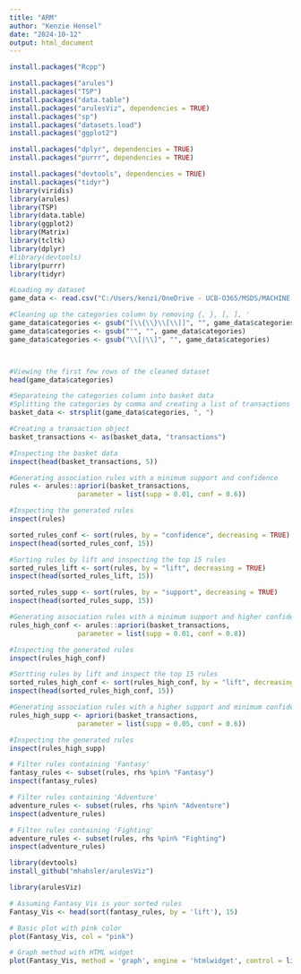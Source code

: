 ```yaml
---
title: "ARM"
author: "Kenzie Hensel"
date: "2024-10-12"
output: html_document
---
```


```r
install.packages("Rcpp")
```
```r
install.packages("arules")
install.packages("TSP")
install.packages("data.table")
install.packages("arulesViz", dependencies = TRUE)
install.packages("sp")
install.packages("datasets.load")
install.packages("ggplot2")

install.packages("dplyr", dependencies = TRUE)
install.packages("purrr", dependencies = TRUE)

```
```r
install.packages("devtools", dependencies = TRUE)
install.packages("tidyr")
library(viridis)
library(arules)
library(TSP)
library(data.table)
library(ggplot2)
library(Matrix)
library(tcltk)
library(dplyr)
#library(devtools)
library(purrr)
library(tidyr)
```

```r
#Loading my dataset
game_data <- read.csv("C:/Users/kenzi/OneDrive - UCB-O365/MSDS/MACHINE LEARNING/Project/Module_2/game_details_copy.csv", stringsAsFactors = FALSE)

#Cleaning up the categories column by removing {, }, [, ], '
game_data$categories <- gsub("[\\{\\}\\[\\]]", "", game_data$categories)
game_data$categories <- gsub("'", "", game_data$categories)
game_data$categories <- gsub("\\[|\\]", "", game_data$categories)



#Viewing the first few rows of the cleaned dataset
head(game_data$categories)
```

```r
#Separateing the categories column into basket data
#Splitting the categories by comma and creating a list of transactions
basket_data <- strsplit(game_data$categories, ", ")

#Creating a transaction object
basket_transactions <- as(basket_data, "transactions")

#Inspecting the basket data
inspect(head(basket_transactions, 5))
```

```r
#Generating association rules with a minimum support and confidence
rules <- arules::apriori(basket_transactions,
                 parameter = list(supp = 0.01, conf = 0.6))

#Inspecting the generated rules
inspect(rules)
```

```r
sorted_rules_conf <- sort(rules, by = "confidence", decreasing = TRUE)
inspect(head(sorted_rules_conf, 15))
```

```r
#Sorting rules by lift and inspecting the top 15 rules
sorted_rules_lift <- sort(rules, by = "lift", decreasing = TRUE)
inspect(head(sorted_rules_lift, 15))
```

```r
sorted_rules_supp <- sort(rules, by = "support", decreasing = TRUE)
inspect(head(sorted_rules_supp, 15))
```

```r
#Generating association rules with a minimum support and higher confidence
rules_high_conf <- arules::apriori(basket_transactions,
                 parameter = list(supp = 0.01, conf = 0.8))

#Inspecting the generated rules
inspect(rules_high_conf)
```
```r
#Sortting rules by lift and inspect the top 15 rules
sorted_rules_high_conf <- sort(rules_high_conf, by = "lift", decreasing = TRUE)
inspect(head(sorted_rules_high_conf, 15))
```
```r
#Generating association rules with a higher support and minimum confidence
rules_high_supp <- apriori(basket_transactions,
                 parameter = list(supp = 0.05, conf = 0.6))

#Inspecting the generated rules
inspect(rules_high_supp)
```

```r
# Filter rules containing 'Fantasy'
fantasy_rules <- subset(rules, rhs %pin% "Fantasy")
inspect(fantasy_rules)
```

```r
# Filter rules containing 'Adventure'
adventure_rules <- subset(rules, rhs %pin% "Adventure")
inspect(adventure_rules)
```

```r
# Filter rules containing 'Fighting'
adventure_rules <- subset(rules, rhs %pin% "Fighting")
inspect(adventure_rules)
```

```r
library(devtools)
install_github("mhahsler/arulesViz")
```



```r
library(arulesViz)

# Assuming Fantasy_Vis is your sorted rules
Fantasy_Vis <- head(sort(fantasy_rules, by = 'lift'), 15)

# Basic plot with pink color
plot(Fantasy_Vis, col = "pink")

# Graph method with HTML widget
plot(Fantasy_Vis, method = 'graph', engine = 'htmlwidget', control = list(nodeCol = "pink"))

```






